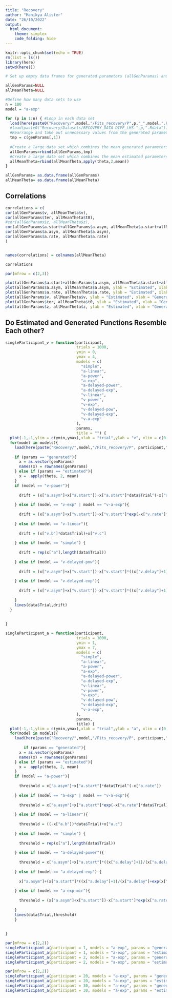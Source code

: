 ```yaml
---
title: "Recovery"
author: "Manikya Alister"
date: "26/10/2022"
output: 
  html_document:
    theme: simplex
    code_folding: hide
---
```


```r
knitr::opts_chunk$set(echo = TRUE)
rm(list = ls())
library(here)
setwd(here())
```


```r
# Set up empty data frames for generated parameters (allGenParamas) and estimated parameters (allMeanTheta)

allGenParams=NULL
allMeanTheta=NULL

#Define how many data sets to use
n = 100
model = "a-exp"

for (p in 1:n) { #Loop in each data set
  load(here(paste0("Recovery/",model,"/Fits_recovery/P",p,"_",model,".Rdata")))
  #load(paste0("Recovery/Datasets/RECOVERY_DATA-DIFF_LHS-",p,".Rdata"))
  #Rearrange and take out unnecessary values from the generated parameters 
  tmp = c(genParams[,1])
  
  #Create a large data set which combines the mean generated parameters from all data sets
  allGenParams=rbind(allGenParams,tmp)
  #Create a large data set which combines the mean estimated parameters from all data sets
  allMeanTheta=rbind(allMeanTheta,apply(theta,2,mean))
}

allGenParams= as.data.frame(allGenParams)
allMeanTheta= as.data.frame(allMeanTheta)

```

## Correlations

```r
correlations = c(
cor(allGenParams$v, allMeanTheta$v),
cor(allGenParams$ter, allMeanTheta$t0),
#cor(allGenParams$z, allMeanTheta$z),  
cor(allGenParams$a.start+allGenParams$a.asym, allMeanTheta$a.start+allMeanTheta$a.asym),
cor(allGenParams$a.asym, allMeanTheta$a.asym),
cor(allGenParams$a.rate, allMeanTheta$a.rate)
)


names(correlations) = colnames(allMeanTheta)

correlations
```

```r
par(mfrow = c(2,3))

plot(allGenParams$a.start+allGenParams$a.asym, allMeanTheta$a.start+allMeanTheta$a.asym, ylab = "Estimated", xlab = "Generated", main = "a.start")
plot(allGenParams$a.asym, allMeanTheta$a.asym, ylab = "Estimated", xlab = "Generated", main = "a.asym")
plot(allGenParams$a.rate, allMeanTheta$a.rate, ylab = "Estimated", xlab = "Generated", main = "a.rate")
plot(allGenParams$v, allMeanTheta$v, ylab = "Estimated", xlab = "Generated", main = "a")
plot(allGenParams$ter, allMeanTheta$t0, ylab = "Estimated", xlab = "Generated", main = "t0")
plot(allGenParams$z, allMeanTheta$z, ylab = "Estimated", xlab = "Generated", main = "z")

```


## Do Estimated and Generated Functions Resemble Each other? 

```r
singleParticipant_v = function(participant,
                               trials = 1000,
                               ymin = 0,
                               ymax = 4,
                               models = c(
                                 "simple",
                                 "a-linear",
                                 "a-power",
                                 "a-exp",
                                 "a-delayed-power",
                                 "a-delayed-exp",
                                 "v-linear",
                                 "v-power",
                                 "v-exp",
                                 "v-delayed-pow",
                                 "v-delayed-exp",
                                 "v-a-exp"
                               ),
                               params,
                               title = "") {
  plot(-1,-1,ylim = c(ymin,ymax),xlab = "trial",ylab = "v", xlim = c(0,trials), main = title)
  for(model in models){
    load(here(paste("Recovery/",model,"/Fits_recovery/P", participant,"_",model,".Rdata", sep = "")))
    
    if (params == "generated"){
      x = as.vector(genParams)
      names(x) = rownames(genParams)
    } else if (params == "estimated"){
      x =  apply(theta, 2, mean)
    }
    if (model == "v-power"){
      
      drift = (x["a.asym"]+x["a.start"])-x["a.start"]*data$Trial^(-x["a.rate"])
      
    } else if (model == "v-exp" | model == "v-a-exp"){
      
      drift = (x["a.asym"]+x["v.start"])-x["v.start"]*exp(-x["v.rate"]*data$Trial)
      
    } else if (model == "v-linear"){
      
      drift = (x["v.b"]*data$Trial)+x["v.c"] 
      
    } else if (model == "simple") {
      
      drift = rep(x["a"],length(data$Trial))
      
    } else if (model == "v-delayed-pow"){
      
      drift = (x["v.asym"]+x["v.start"])-x["v.start"]*((x["v.delay"]+1)/(x["v.delay"]+data$Trial^(x["v.rate"])))
      
    } else if (model == "v-delayed-exp"){
      
      drift = (x["v.asym"]+x["v.start"])-x["v.start"]*((x["v.delay"]+1)/(x["v.delay"]+exp(x["v.rate"]*data$Trial)))
      
    }
    lines(data$Trial,drift)
  }
  
  
}
```

```r
singleParticipant_a = function(participant,
                               trials = 1000,
                               ymin = 1,
                               ymax = 7,
                               models = c(
                                 "simple",
                                 "a-linear",
                                 "a-power",
                                 "a-exp",
                                 "a-delayed-power",
                                 "a-delayed-exp",
                                 "v-linear",
                                 "v-power",
                                 "v-exp",
                                 "v-delayed-pow",
                                 "v-delayed-exp",
                                 "v-a-exp",
                               ),
                               params,
                               title) {
  plot(-1,-1,ylim = c(ymin,ymax),xlab = "trial",ylab = "a", xlim = c(0,trials), main = paste0(participant))
  for(model in models){
    load(here(paste("Recovery/",model,"/Fits_recovery/P", participant,"_",model,".Rdata", sep = "")))
    
        if (params == "generated"){
      x = as.vector(genParams)
      names(x) = rownames(genParams)
    } else if (params == "estimated"){
      x =  apply(theta, 2, mean)
    }
    if (model == "a-power"){
      
      threshold = x["a.asym"]+x["a.start"]*data$Trial^(-x["a.rate"])
      
    } else if (model == "a-exp" | model == "v-a-exp"){
      
      threshold = x["a.asym"]+x["a.start"]*exp(-x["a.rate"]*data$Trial)
      
    } else if (model == "a-linear"){
      
      threshold = ((-x["a.b"])*data$Trial)+x["a.c"]
      
    } else if (model == "simple") {
      
      threshold = rep(x["a"],length(data$Trial))
      
    } else if (model == "a-delayed-power"){
      
      threshold = x["a.asym"]+x["a.start"]*((x["a.delay"]+1)/(x["a.delay"]+data$Trial^(x["a.rate"])))
      
    } else if (model == "a-delayed-exp") {
      
      x["a.asym"]+(x["a.start"]*((x["a.delay"]+1)/(x["a.delay"]+exp(x["a.rate"]*data$Trial))))
      
    } else if (model == "a-exp-mir"){
      
      threshold = (x["a.asym"]+x["a.start"])-x["a.start"]*exp(x["a.rate"]*data$Trial)
      
    } 
    lines(data$Trial,threshold)
    }
  
  
}
```



```r
par(mfrow = c(2,2))
singleParticipant_a(participant = 1, models = "a-exp", params = "generated", title = "Generated", ymin = 0, ymax = 3)
singleParticipant_a(participant = 1, models = "a-exp", params = "estimated", title = "Estimated", ymin = 0, ymax = 3)
singleParticipant_a(participant = 2, models = "a-exp", params = "generated", ymin = 0, ymax = 3)
singleParticipant_a(participant = 2, models = "a-exp", params = "estimated", ymin = 0, ymax = 3)

```

```r
par(mfrow = c(2,2))
singleParticipant_a(participant = 20, models = "a-exp", params = "generated", ymin = 0, ymax = 3)
singleParticipant_a(participant = 20, models = "a-exp", params = "estimated", ymin = 0, ymax = 3)
singleParticipant_a(participant = 30, models = "a-exp", params = "generated", ymin = 0, ymax = 3)
singleParticipant_a(participant = 30, models = "a-exp", params = "estimated", ymin = 0, ymax = 3)
```

